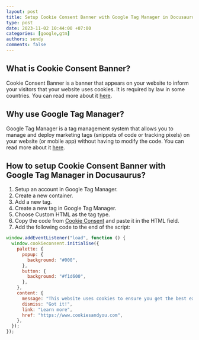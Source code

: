 ```yaml
---
layout: post
title: Setup Cookie Consent Banner with Google Tag Manager in Docusaurus
type: post
date: 2023-11-02 10:44:00 +07:00
categories: [google,gtm]
authors: sendy
comments: false
---
```


## What is Cookie Consent Banner?

Cookie Consent Banner is a banner that appears on your website to inform your visitors that your website uses cookies. It is required by law in some countries. You can read more about it [here](https://www.cookiebot.com/en/cookie-law/).

## Why use Google Tag Manager?

Google Tag Manager is a tag management system that allows you to manage and deploy marketing tags (snippets of code or tracking pixels) on your website (or mobile app) without having to modify the code. You can read more about it [here](https://support.google.com/tagmanager/answer/6102821?hl=en).

## How to setup Cookie Consent Banner with Google Tag Manager in Docusaurus?

1. Setup an account in Google Tag Manager.
2. Create a new container.
3. Add a new tag.
4. Create a new tag in Google Tag Manager.
5. Choose Custom HTML as the tag type.
6. Copy the code from [Cookie Consent](https://cookieconsent.osano.com/download/) and paste it in the HTML field.
7. Add the following code to the end of the script:

```js
window.addEventListener("load", function () {
  window.cookieconsent.initialise({
    palette: {
      popup: {
        background: "#000",
      },
      button: {
        background: "#f1d600",
      },
    },
    content: {
      message: "This website uses cookies to ensure you get the best experience on our website.",
      dismiss: "Got it!",
      link: "Learn more",
      href: "https://www.cookiesandyou.com",
    },
  });
});
```

